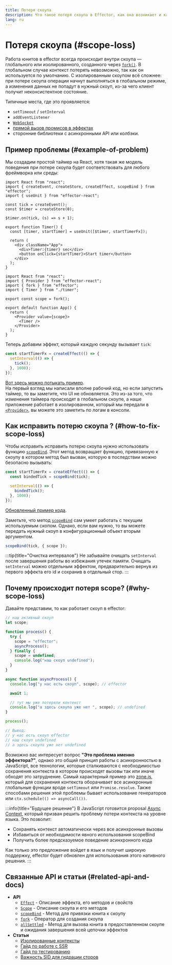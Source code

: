 ```yaml
---
title: Потеря скоупа
description: Что такое потеря скоупа в Effector, как она возникает и как её исправить с помощью scopeBind.
lang: ru
---
```



# Потеря скоупа (#scope-loss)

Работа юнитов в effector всегда происходит внутри скоупа — глобального или изолированного, созданного через [`fork()`](/ru/api/effector/fork). В глобальном случае контекст потерять невозможно, так как он используется по умолчанию. С изолированным скоупом всё сложнее: при потере скоупа операции начнут выполняться в глобальном режиме, а изменения данных не попадут в нужный скоуп, из-за чего клиент получит неконсистентное состояние.

Типичные места, где это проявляется:

- `setTimeout` / `setInterval`
- `addEventListener`
- [`WebSocket`](/ru/guides/websocket-integration)
- [прямой вызов промисов в эффектах](/ru/advanced/work-with-scope#scope-rules)
- сторонние библиотеки с асинхронными API или колбэки.

## Пример проблемы (#example-of-problem)

Мы создадим простой таймер на React, хотя такая же модель поведения при потере скоупа будет соответствовать для любого фреймворка или среды:

<Tabs>

<TabItem label='timer.tsx'>

```tsx
import React from "react";
import { createEvent, createStore, createEffect, scopeBind } from "effector";
import { useUnit } from "effector-react";

const tick = createEvent();
const $timer = createStore(0);

$timer.on(tick, (s) => s + 1);

export function Timer() {
  const [timer, startTimer] = useUnit([$timer, startTimerFx]);

  return (
    <div className="App">
      <div>Timer:{timer} sec</div>
      <button onClick={startTimer}>Start timer</button>
    </div>
  );
}
```

</TabItem>
<TabItem label='app.tsx'>

```tsx
import React from "react";
import { Provider } from "effector-react";
import { fork } from "effector";
import { Timer } from "./timer";

export const scope = fork();

export default function App() {
  return (
    <Provider value={scope}>
      <Timer />
    </Provider>
  );
}
```

</TabItem>

</Tabs>

Теперь добавим эффект, который каждую секунду вызывает `tick`:

```ts
const startTimerFx = createEffect(() => {
  setInterval(() => {
    tick();
  }, 1000);
});
```

[Вот здесь можно потыкать пример](https://codesandbox.io/p/sandbox/nrqw96).<br/>
На первый взгляд мы написали вполне рабочий код, но если запустить таймер, то вы заметите, что UI не обновляется. Это из-за того, что изменения таймера происходят в глобальном скоупе, а наше приложение работает в изолированном, который мы передали в [`<Provider>`](/ru/api/effector-react/Provider), вы можете это заметить по логам в консоли.

## Как исправить потерю скоупа ? (#how-to-fix-scope-loss)

Чтобы исправить исправить потерю скоупа нужно использовать функцию [`scopeBind`](/ru/api/effector/scopeBind). Этот метод возвращает функцию, привязанную к скоупу в котором метод был вызван, которую в последствии можно безопасно вызывать:

```ts ins={2} "bindedTick"
const startTimerFx = createEffect(() => {
  const bindedTick = scopeBind(tick);

  setInterval(() => {
    bindedTick();
  }, 1000);
});
```

[Обновленный пример кода](https://codesandbox.io/p/devbox/scope-loss-forked-vx4r9x?workspaceId=ws_BJxLCP4FhfNzjg1qXth95S).

Заметьте, что метод [`scopeBind`](/ru/api/effector/scopeBind) сам умеет работать с текущим используемым скопом. Однако, если вам нужно, то вы можете передать нужный скоуп в конфигурационный объект вторым аргументом.

```ts
scopeBind(tick, { scope });
```

:::tip{title="Очистка интервалов"}
Не забывайте очищать `setInterval` после завершения работы во избежания утечек памяти. Очищать `setInterval` можно отдельным эффектом, предварительно вернув из первого эффекта его id и сохранив в отдельный стор.
:::

## Почему происходит потеря scope? (#why-scope-loss)

Давайте представим, то как работает скоуп в effector:

```ts
// наш активный скоуп
let scope;

function process() {
  try {
    scope = "effector";
    asyncProcess();
  } finally {
    scope = undefined;
    console.log("наш скоуп undefined");
  }
}

async function asyncProcess() {
  console.log("у нас есть скоуп", scope); // effector

  await 1;

  // тут мы уже потеряли контекст
  console.log("а здесь скоупа уже нет ", scope); // undefined
}

process();

// Вывод:
// у нас есть скоуп effector
// наш скоуп undefined
// а здесь скоупа уже нет undefined
```

Возможно вас интересует вопрос **"Это проблема именно эффектора?"**, однако это общий принцип работы с асинхронностью в JavaScript, все технологии, которые сталкиваются с необходимостью сохранения контекста в котором происходят вызовы так или иначе обходят это затруднение. Самый характерный пример это [zone.js](https://github.com/angular/angular/tree/main/packages/zone.js),
который для сохранения контекста оборачивает все асинхронные глобальные функции вроде `setTimeout` или `Promise.resolve`. Также способами решения этой проблемы бывает использование генераторов или `ctx.schedule(() => asyncCall())`.

:::info{title="Будущее решение"}
В JavaScript готовится proposal [Async Context](https://github.com/tc39/proposal-async-context), который призван решить проблему потери контекста на уровне языка. Это позволит:

- Сохранять контекст автоматически через все асинхронные вызовы
- Избавиться от необходимости явного использования scopeBind
- Получить более предсказуемое поведение асинхронного кода

Как только это предложение войдет в язык и получит широкую поддержку, effector будет обновлен для использования этого нативного решения.
:::

## Связанные API и статьи (#related-api-and-docs)

- **API**
  - [`Effect`](/ru/api/effector/Effect) - Описание эффекта, его методов и свойств
  - [`Scope`](/ru/api/effector/Scope) - Описание скоупа и его методов
  - [`scopeBind`](/ru/api/effector/scopeBind) - Метод для привязки юнита к скоупу
  - [`fork`](/ru/api/effector/fork) - Оператор для создания скоупа
  - [`allSettled`](/ru/api/effector/allSettled) - Метод для вызова юнита в предоставленном скоупе и ожидания завершения всей цепочки эффектов
- **Статьи**
  - [Изолированные контексты](/ru/advanced/work-with-scope)
  - [Гайд по работе с SSR](/ru/guides/server-side-rendering)
  - [Гайд по тестированию](/ru/guides/testing)
  - [Важность SID для гидрации сторов](/ru/explanation/sids)
